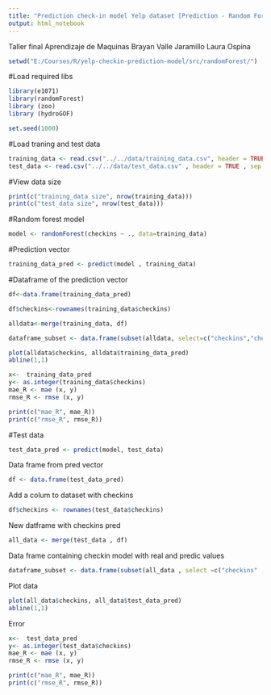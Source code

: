 ```yaml
---
title: "Prediction check-in model Yelp dataset [Prediction - Random Forest]"
output: html_notebook
---
```

Taller final Aprendizaje de Maquinas
Brayan Valle Jaramillo
Laura Ospina
```r
setwd("E:/Courses/R/yelp-checkin-prediction-model/src/randomForest/")
```

#Load required libs

```r
library(e1071)
library(randomForest)
library (zoo)
library (hydroGOF)
```
```r
set.seed(1000)
```


#Load traning and test data

```r

training_data <- read.csv("../../data/training_data.csv", header = TRUE , sep = ",")
test_data <- read.csv("../../data/test_data.csv" , header = TRUE , sep = ",")
```
#View data size

```r
print(c("training_data size", nrow(training_data)))
print(c("test_data size", nrow(test_data)))
```

#Random forest model 
```r
model <- randomForest(checkins ~ ., data=training_data)
```

#Prediction vector 
```r
training_data_pred <- predict(model , training_data)
```

#Dataframe of the prediction vector
```r
df<-data.frame(training_data_pred)
```

```r
df$checkins<-rownames(training_data$checkins)
```

```r
alldata<-merge(training_data, df)
```

```r
dataframe_subset <- data.frame(subset(alldata, select=c("checkins","checkins", "training_data_pred"))) 
```

```r
plot(alldata$checkins, alldata$training_data_pred)
abline(1,1)

```


```r
x<-  training_data_pred
y<- as.integer(training_data$checkins)
mae_R <- mae (x, y)
rmse_R <- rmse (x, y)

```

```r
print(c("mae_R", mae_R))
print(c("rmse_R", rmse_R))
```
#Test data

```r
test_data_pred <- predict(model, test_data)

```
Data frame from pred vector
```r
df <- data.frame(test_data_pred)
```

Add a colum to dataset with checkins
```r
df$checkins <- rownames(test_data$checkins)
```
New datframe with checkins pred
```r
all_data <- merge(test_data , df)
```
Data frame containing checkin model with real and predic values
```r
dataframe_subset <- data.frame(subset(all_data , select =c("checkins" , "checkins" , "test_data_pred")))
```

Plot data

```r
plot(all_data$checkins, all_data$test_data_pred)
abline(1,1)
```

Error

```r
x<-  test_data_pred
y<- as.integer(test_data$checkins)
mae_R <- mae (x, y)
rmse_R <- rmse (x, y)
```
```r
print(c("mae_R", mae_R))
print(c("rmse_R", rmse_R))
```

